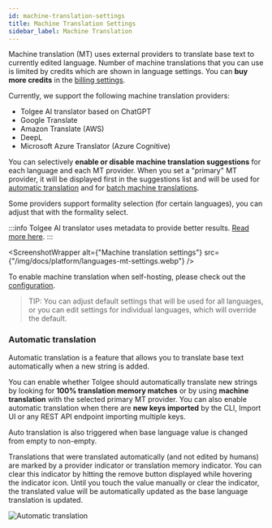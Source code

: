 ```yaml
---
id: machine-translation-settings
title: Machine Translation Settings
sidebar_label: Machine Translation
---
```


Machine translation (MT) uses external providers to translate base text to currently edited language.
Number of machine translations that you can use is limited by credits which are shown in language settings. You can **buy more credits** in the [billing settings](organization_settings#subscriptions).

Currently, we support the following machine translation providers:

- Tolgee AI translator based on ChatGPT
- Google Translate
- Amazon Translate (AWS)
- DeepL
- Microsoft Azure Translator (Azure Cognitive)

You can selectively **enable or disable machine translation suggestions** for each language and each MT provider.
When you set a "primary" MT provider, it will be displayed first in the suggestions list and will be used for [automatic translation](#automatic-translation) and for [batch machine translations](/platform/translation_keys/batch_operations#available-batch-operations).

Some providers support formality selection (for certain languages), you can adjust that with the formality select.

:::info
Tolgee AI translator uses metadata to provide better results. [Read more here](/platform/translation_process/tolgee_translator).
:::

<ScreenshotWrapper
  alt={"Machine translation settings"}
  src={"/img/docs/platform/languages-mt-settings.webp"}
/>

To enable machine translation when self-hosting, please check out the [configuration](/platform/self_hosting/configuration#machine-translation).

> TIP: You can adjust default settings that will be used for all languages, or you can edit settings for individual languages, which will override the default.

### Automatic translation

Automatic translation is a feature that allows you to translate base text automatically when a new string is added.

You can enable whether Tolgee should automatically translate new strings by looking for **100% translation memory matches** or by using **machine translation** with the selected primary MT provider. You can also enable automatic translation when there are **new keys imported** by the CLI, Import UI or any REST API endpoint importing multiple keys.

Auto translation is also triggered when base language value is changed from empty to non-empty.

Translations that were translated automatically (and not edited by humans) are marked by a provider indicator or translation memory indicator. You can clear this indicator by hitting the remove button displayed while hovering the indicator icon. Until you touch the value manually or clear the indicator, the translated value will be automatically updated as the base language translation is updated.

![Automatic translation](/img/docs/platform/auto_translation.png)
